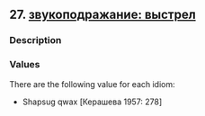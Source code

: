 ## 27. <a href =  'https://agricolamz.github.io/The_Circassian_Isoglosses_Database/27.html'>звукоподражание: выстрел</a>
### Description



### Values
There are the following value for each idiom:

* Shapsug  qwax [Керашева 1957: 278] 

